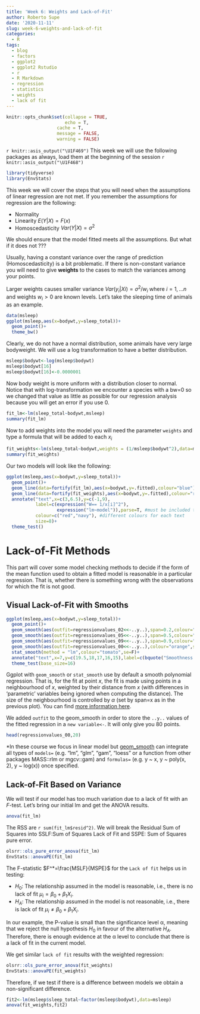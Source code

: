 ```yaml
---
title: 'Week 6: Weights and Lack-of-Fit'
author: Roberto Supe
date: '2020-11-11'
slug: week-6-weights-and-lack-of-fit
categories:
  - R
tags:
  - blog
  - factors
  - ggplot2
  - ggplot2 Rstudio
  - r
  - R Markdown
  - regression
  - statistics
  - weights
  - lack of fit
---
```


```r
knitr::opts_chunk$set(collapse = TRUE,
                      echo = T,
                   cache = T,
                   message = FALSE,
                   warning = FALSE)
```

`r knitr::asis_output("\U1F469")` This week we will use the following packages as always, load them at the beginning of the session `r knitr::asis_output("\U1F468")`

```r
library(tidyverse)
library(EnvStats)
```

This week we will cover the steps that you will need when the assumptions of linear regression are not met.
If you remember the assumptions for regression are the following:

* Normality
* Linearity $E(Y|X)=F(x)$
* Homoscedasticity $Var(Y|X)=\sigma^2$

We should ensure that the model fitted meets all the assumptions. But what if it does not ???

Usually, having a constant variance over the range of prediction (Homoscedasticity) is a bit problematic. If there is non-constant variance you will need to give **weights** to the cases to match the variances among your points.

Larger weights causes smaller variance $Var(y_{i}|Xi)=\sigma^2/w_{i}$ where $i=1,...n$ and weights $w_{i}>0$ are known levels. Let's take the sleeping time of animals as an example.

```r
data(msleep)
ggplot(msleep,aes(x=bodywt,y=sleep_total))+
  geom_point()+
  theme_bw()
```

Clearly, we do not have a normal distribution, some animals have very large bodyweight. We will use a log transformation to have a better distribution. 
```r
msleep$bodywt<-log(msleep$bodywt)
msleep$bodywt[16]
msleep$bodywt[16]<-0.0000001
```

Now body weight is more uniform with a distribution closer to normal. Notice that with log-transformation we encounter a species with a bw=0 so we changed that value as little as possible for our regression analysis because you will get an error if you use 0.

```r
fit_lm<-lm(sleep_total~bodywt,msleep)
summary(fit_lm)
```

Now to add weights into the model you will need the parameter `weights` and type a formula that will be added to each $x_i$

```r
fit_weights<-lm(sleep_total~bodywt,weights = (1/msleep$bodywt^2),data=msleep)
summary(fit_weights)
```

Our two models will look like the following: 

```r
ggplot(msleep,aes(x=bodywt,y=sleep_total))+
  geom_point()+
  geom_line(data=fortify(fit_lm),aes(x=bodywt,y=.fitted),colour="blue")+
  geom_line(data=fortify(fit_weights),aes(x=bodywt,y=.fitted),colour="red")+
  annotate("text",x=c(3,6.5),y=c(-1,9),
           label=c(expression("W== 1/x[i]^2"),
                   expression("lm~model")),parse=T, #must be included to have the right format
           colour=c("red","navy"), #different colours for each text
           size=8)+
  theme_test()
```

# Lack-of-Fit Methods

This part will cover some model checking methods to decide if the form of the mean function used to obtain a fitted model is reasonable in a particular regression. That is, whether there is something wrong with the observations for which the fit is not good.

## Visual Lack-of-Fit with Smooths

```r
ggplot(msleep,aes(x=bodywt,y=sleep_total))+
  geom_point()+
  geom_smooth(aes(outfit=regressionvalues_02<<-..y..),span=0.2,colour="steelblue",se=F)+
  geom_smooth(aes(outfit=regressionvalues_05<<-..y..),span=0.5,colour="darkgreen",se=F)+
  geom_smooth(aes(outfit=regressionvalues_09<<-..y..),span=0.9,colour="violet",se=F)+
  geom_smooth(aes(outfit=regressionvalues_00<<-..y..),colour="orange",se=F)+
  stat_smooth(method = "lm",colour="tomato",se=F)+
  annotate("text",x=7,y=c(19.5,18,17,16,15),label=c(bquote("Smoothness value="~alpha),"0.2","0.5","0.9","default") ,colour=c("black","steelblue","darkgreen","violet","orange"),parse=T)+
  theme_test(base_size=16)
```

Ggplot with `geom_smooth` or `stat_smooth` use by default a smooth polynomial regression. That is, for the fit at point $x$, the fit is made using points in a neighbourhood of $x$, weighted by their distance from $x$ (with differences in ‘parametric’ variables being ignored when computing the distance). The size of the neighbourhood is controlled by $\alpha$ (set by span=x as in the previous plot). You can find [more information here](https://rdrr.io/r/stats/loess.html).

We added `outfit` to the geom_smooth in order to store the `..y..` values of the fitted regression in a `new variable<-`. It will only give you 80 points. 
```r
head(regressionvalues_00,20)
```

*In these course we focus in linear model but [geom_smooth](https://ggplot2.tidyverse.org/reference/geom_smooth.html) can integrate all types of `models=` (e.g. "lm", "glm", "gam", "loess" or a function from other packages MASS::rlm or mgcv::gam) and `formulas=` (e.g. y ~ x, y ~ poly(x, 2), y ~ log(x)) once specified. 


## Lack-of-Fit Based on Variance

We will test if our model has too much variation due to a lack of fit with an *F*-test. Let's bring our initial lm and get the ANOVA results.

```r
anova(fit_lm)
```

The RSS are `r sum(fit_lm$resid^2)`. We will break the Residual Sum of Squares into SSLF:Sum of Squares Lack of Fit and SSPE: Sum of Squares pure error. 

```r
olsrr::ols_pure_error_anova(fit_lm)
EnvStats::anovaPE(fit_lm)
```

The F-statistic $F^*=\frac{MSLF}{MSPE}$ for the `Lack of fit` helps us in testing:

* $H_0$: The relationship assumed in the model is reasonable, i.e., there is no lack of fit $\mu_i=\beta_0+\beta_1X_i$.
* $H_A$: The relationship assumed in the model is not reasonable, i.e., there is lack of fit $\mu_i\neq\beta_0+\beta_1X_i$.

In our example, the P-value is small than the significance level α, meaning that we reject the null hypothesis $H_0$ in favour of the alternative $H_A$. Therefore, there is enough evidence at the α level to conclude that there is a lack of fit in the current model.

We get similar `lack of fit` results with the weighted regression:

```r
olsrr::ols_pure_error_anova(fit_weights)
EnvStats::anovaPE(fit_weights)
```
Therefore, if we test if there is a difference between models we obtain a non-significant difference.

```r
fit2<-lm(msleep$sleep_total~factor(msleep$bodywt),data=msleep)
anova(fit_weights,fit2)
```


